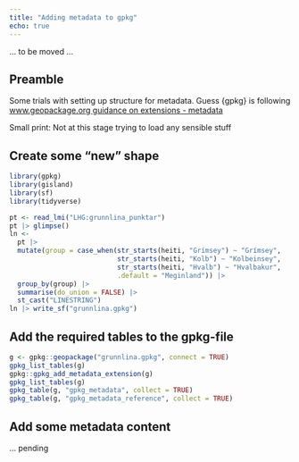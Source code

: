 ```yaml
---
title: "Adding metadata to gpkg"
echo: true
---
```


... to be moved ...

## Preamble

Some trials with setting up structure for metadata. Guess {gpkg} is following [www.geopackage.org guidance on extensions - metadata](https://www.geopackage.org/guidance/extensions/metadata.html)

Small print: Not at this stage trying to load any sensible stuff

## Create some "new" shape

```r
library(gpkg)
library(gisland)
library(sf)
library(tidyverse)

pt <- read_lmi("LHG:grunnlina_punktar")
pt |> glimpse()
ln <- 
  pt |> 
  mutate(group = case_when(str_starts(heiti, "Grímsey") ~ "Grímsey",
                           str_starts(heiti, "Kolb") ~ "Kolbeinsey",
                           str_starts(heiti, "Hvalb") ~ "Hvalbakur",
                           .default = "Meginland")) |> 
  group_by(group) |> 
  summarise(do_union = FALSE) |> 
  st_cast("LINESTRING")
ln |> write_sf("grunnlina.gpkg")
```

## Add the required tables to the gpkg-file

```r
g <- gpkg::geopackage("grunnlina.gpkg", connect = TRUE)
gpkg_list_tables(g)
gpkg::gpkg_add_metadata_extension(g)
gpkg_list_tables(g)
gpkg_table(g, "gpkg_metadata", collect = TRUE)
gpkg_table(g, "gpkg_metadata_reference", collect = TRUE)
```

## Add some metadata content

... pending

